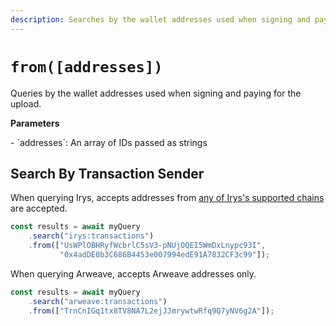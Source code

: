 ```yaml
---
description: Searches by the wallet addresses used when signing and paying for the upload
---
```



# `from([addresses])`

Queries by the wallet addresses used when signing and paying for the upload. 

**Parameters**
<div className="-mt-6" />
-   `addresses`: An array of IDs passed as strings

## Search By **Transaction Sender**

When querying Irys, accepts addresses from [any of Irys's supported chains](/overview/supported-tokens) are accepted.

```js
const results = await myQuery
	.search("irys:transactions")
	.from(["UsWPlOBHRyfWcbrlC5sV3-pNUjOQEI5WmDxLnypc93I", 
	       "0x4adDE0b3C686B4453e007994edE91A7832CF3c99"]);
```

When querying Arweave, accepts Arweave addresses only.

```js
const results = await myQuery
	.search("arweave:transactions")
	.from(["TrnCnIGq1tx8TV8NA7L2ejJJmrywtwRfq9Q7yNV6g2A"]);
```